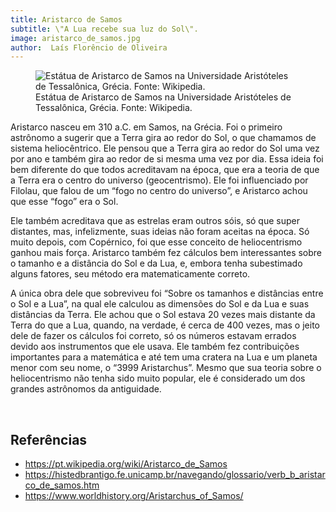 ```yaml
---
title: Aristarco de Samos
subtitle: \"A Lua recebe sua luz do Sol\".
image: aristarco_de_samos.jpg
author:  Laís Florêncio de Oliveira
---
```


![Estátua de Aristarco de Samos na Universidade Aristóteles de Tessalônica, Grécia. Fonte: Wikipedia.](aristarco_de_samos.jpg)

Aristarco nasceu em 310 a.C. em Samos, na Grécia. Foi o primeiro astrônomo a sugerir que a Terra gira ao redor do Sol, o que chamamos de sistema heliocêntrico. Ele pensou que a Terra gira ao redor do Sol uma vez por ano e também gira ao redor de si mesma uma vez por dia. Essa ideia foi bem diferente do que todos acreditavam na época, que era a teoria de que a Terra era o centro do universo (geocentrismo). Ele foi influenciado por Filolau, que falou de um "fogo no centro do universo", e Aristarco achou que esse "fogo" era o Sol.

Ele também acreditava que as estrelas eram outros sóis, só que super distantes, mas, infelizmente, suas ideias não foram aceitas na época. Só muito depois, com Copérnico, foi que esse conceito de heliocentrismo ganhou mais força. Aristarco também fez cálculos bem interessantes sobre o tamanho e a distância do Sol e da Lua, e, embora tenha subestimado alguns fatores, seu método era matematicamente correto.

A única obra dele que sobreviveu foi "Sobre os tamanhos e distâncias entre o Sol e a Lua", na qual ele calculou as dimensões do Sol e da Lua e suas distâncias da Terra. Ele achou que o Sol estava 20 vezes mais distante da Terra do que a Lua, quando, na verdade, é cerca de 400 vezes, mas o jeito dele de fazer os cálculos foi correto, só os números estavam errados devido aos instrumentos que ele usava. Ele também fez contribuições importantes para a matemática e até tem uma cratera na Lua e um planeta menor com seu nome, o "3999 Aristarchus". Mesmo que sua teoria sobre o heliocentrismo não tenha sido muito popular, ele é considerado um dos grandes astrônomos da antiguidade.


<br>

## Referências

- <https://pt.wikipedia.org/wiki/Aristarco_de_Samos>
- <https://histedbrantigo.fe.unicamp.br/navegando/glossario/verb_b_aristarco_de_samos.htm>
- <https://www.worldhistory.org/Aristarchus_of_Samos/>